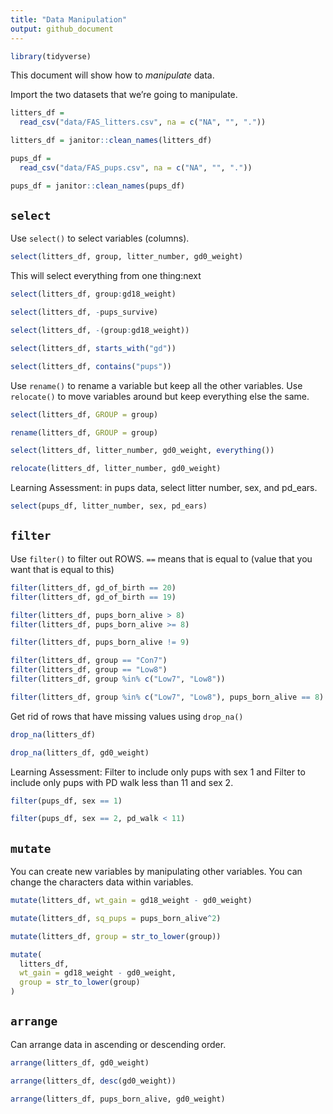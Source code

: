 ```yaml
---
title: "Data Manipulation"
output: github_document
---
```


```r
library(tidyverse)
```


This document will show how to *manipulate* data.



Import the two datasets that we're going to manipulate.

```r
litters_df =
  read_csv("data/FAS_litters.csv", na = c("NA", "", "."))

litters_df = janitor::clean_names(litters_df)

pups_df =
  read_csv("data/FAS_pups.csv", na = c("NA", "", "."))

pups_df = janitor::clean_names(pups_df)
```


## `select`

Use `select()` to select variables (columns).

```r
select(litters_df, group, litter_number, gd0_weight)
```

This will select everything from one thing:next

```r
select(litters_df, group:gd18_weight)
```

```r
select(litters_df, -pups_survive)
```

```r
select(litters_df, -(group:gd18_weight))
```

```r
select(litters_df, starts_with("gd"))
```

```r
select(litters_df, contains("pups"))
```

Use `rename()` to rename a variable but keep all the other variables.
Use `relocate()` to move variables around but keep everything else the same.

```r
select(litters_df, GROUP = group)

rename(litters_df, GROUP = group)

select(litters_df, litter_number, gd0_weight, everything())

relocate(litters_df, litter_number, gd0_weight)
```


Learning Assessment: in pups data, select litter number, sex, and pd_ears.

```r
select(pups_df, litter_number, sex, pd_ears)
```


## `filter`

Use `filter()` to filter out ROWS.
`==` means that is equal to (value that you want that is equal to this)

```r
filter(litters_df, gd_of_birth == 20)
filter(litters_df, gd_of_birth == 19)
```

```r
filter(litters_df, pups_born_alive > 8)
filter(litters_df, pups_born_alive >= 8)
```

```r
filter(litters_df, pups_born_alive != 9)
```

```r
filter(litters_df, group == "Con7")
filter(litters_df, group == "Low8")
filter(litters_df, group %in% c("Low7", "Low8"))
```

```r
filter(litters_df, group %in% c("Low7", "Low8"), pups_born_alive == 8)
```

Get rid of rows that have missing values using `drop_na()`

```r
drop_na(litters_df)

drop_na(litters_df, gd0_weight)

```

Learning Assessment: Filter to include only pups with sex 1 and Filter to include only pups with PD walk less than 11 and sex 2.

```r
filter(pups_df, sex == 1)

filter(pups_df, sex == 2, pd_walk < 11)
```


## `mutate`

You can create new variables by manipulating other variables.
You can change the characters data within variables.

```r
mutate(litters_df, wt_gain = gd18_weight - gd0_weight)

mutate(litters_df, sq_pups = pups_born_alive^2)

mutate(litters_df, group = str_to_lower(group))

mutate(
  litters_df, 
  wt_gain = gd18_weight - gd0_weight,
  group = str_to_lower(group)
)
```


## `arrange`

Can arrange data in ascending or descending order.

```r
arrange(litters_df, gd0_weight)

arrange(litters_df, desc(gd0_weight))

arrange(litters_df, pups_born_alive, gd0_weight)
```



